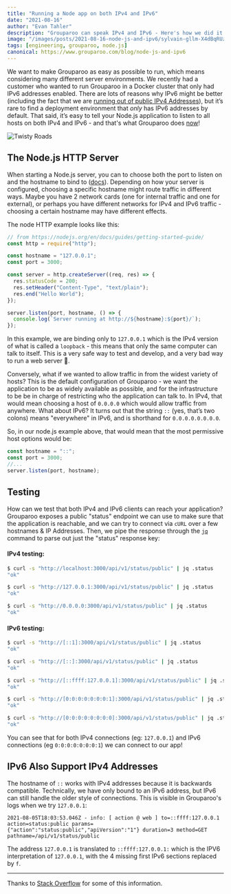 ```yaml
---
title: "Running a Node app on both IPv4 and IPv6"
date: "2021-08-16"
author: "Evan Tahler"
description: "Grouparoo can speak IPv4 and IPv6 - Here's how we did it."
image: "/images/posts/2021-08-16-node-js-and-ipv6/sylvain-gllm-X4dBqRUzO2U-unsplash.jpeg"
tags: [engineering, grouparoo, node.js]
canonical: https://www.grouparoo.com/blog/node-js-and-ipv6
---
```


We want to make Grouparoo as easy as possible to run, which means considering many different server environments. We recently had a customer who wanted to run Grouparoo in a Docker cluster that only had IPv6 addresses enabled. There are lots of reasons why IPv6 might be better (including the fact that we are [running out of public IPv4 Addresses](https://en.wikipedia.org/wiki/IPv4_address_exhaustion)), but it’s rare to find a deployment environment that _only_ has IPv6 addresses by default. That said, it’s easy to tell your Node.js application to listen to all hosts on both IPv4 and IPv6 - and that's what Grouparoo does [now](https://github.com/grouparoo/grouparoo/pull/2127)!

<Image
  centered
  source="https://unsplash.com/photos/X4dBqRUzO2U"
  alt="Twisty Roads"
  src="/images/posts/2021-08-16-node-js-and-ipv6/sylvain-gllm-X4dBqRUzO2U-unsplash.jpeg"
  width={800}
  height={1000}
/>

## The Node.js HTTP Server

When starting a Node.js server, you can to choose both the port to listen on and the hostname to bind to ([docs](https://nodejs.org/api/net.html#net_class_net_server)). Depending on how your server is configured, choosing a specific hostname might route traffic in different ways. Maybe you have 2 network cards (one for internal traffic and one for external), or perhaps you have different networks for IPv4 and IPv6 traffic - choosing a certain hostname may have different effects.

The node HTTP example looks like this:

```ts
// from https://nodejs.org/en/docs/guides/getting-started-guide/
const http = require("http");

const hostname = "127.0.0.1";
const port = 3000;

const server = http.createServer((req, res) => {
  res.statusCode = 200;
  res.setHeader("Content-Type", "text/plain");
  res.end("Hello World");
});

server.listen(port, hostname, () => {
  console.log(`Server running at http://${hostname}:${port}/`);
});
```

In this example, we are binding only to `127.0.0.1` which is the IPv4 version of what is called a `loopback` - this means that only the same computer can talk to itself. This is a very safe way to test and develop, and a very bad way to run a web server 🤣.

Conversely, what if we wanted to allow traffic in from the widest variety of hosts? This is the default configuration of Grouparoo - we want the application to be as widely available as possible, and for the infrastructure to be be in charge of restricting who the application can talk to. In IPv4, that would mean choosing a host of `0.0.0.0` which would allow traffic from anywhere. What about IPv6? It turns out that the string `::` (yes, that’s two colons) means "everywhere" in IPv6, and is shorthand for `0.0.0.0.0.0.0.0`.

So, in our node.js example above, that would mean that the most permissive host options would be:

```ts
const hostname = "::";
const port = 3000;
//...
server.listen(port, hostname);
```

## Testing

How can we test that both IPv4 and IPv6 clients can reach your application? Grouparoo exposes a public "status" endpoint we can use to make sure that the application is reachable, and we can try to connect via `cURL` over a few hostnames & IP Addresses. Then, we pipe the response through the [`jq`](https://stedolan.github.io/jq/) command to parse out just the "status" response key:

#### IPv4 testing:

```bash
$ curl -s "http://localhost:3000/api/v1/status/public" | jq .status
"ok"

$ curl -s "http://127.0.0.1:3000/api/v1/status/public" | jq .status
"ok"

$ curl -s "http://0.0.0.0:3000/api/v1/status/public" | jq .status
"ok"
```

#### IPv6 testing:

```bash
$ curl -s "http://[::1]:3000/api/v1/status/public" | jq .status
"ok"

$ curl -s "http://[::]:3000/api/v1/status/public" | jq .status
"ok"

$ curl -s "http://[::ffff:127.0.0.1]:3000/api/v1/status/public" | jq .status
"ok"

$ curl -s "http://[0:0:0:0:0:0:0:1]:3000/api/v1/status/public" | jq .status
"ok"

$ curl -s "http://[0:0:0:0:0:0:0:0]:3000/api/v1/status/public" | jq .status
"ok"
```

You can see that for both IPv4 connections (eg: `127.0.0.1`) and IPv6 connections (eg `0:0:0:0:0:0:0:1`) we can connect to our app!

## IPv6 Also Support IPv4 Addresses

The hostname of `::` works with IPv4 addresses because it is backwards compatible. Technically, we have only bound to an IPv6 address, but IPv6 can still handle the older style of connections. This is visible in Grouparoo's logs when we try `127.0.0.1`:

```
2021-08-05T18:03:53.046Z - info: [ action @ web ] to=::ffff:127.0.0.1 action=status:public params={"action":"status:public","apiVersion":"1"} duration=3 method=GET pathname=/api/v1/status/public
```

The address `127.0.0.1` is translated to `::ffff:127.0.0.1:` which is the IPV6 interpretation of `127.0.0.1`, with the 4 missing first IPv6 sections replaced by `f`.

---

Thanks to [Stack Overflow](https://stackoverflow.com/questions/40189084/what-is-ipv6-for-localhost-and-0-0-0-0) for some of this information.
